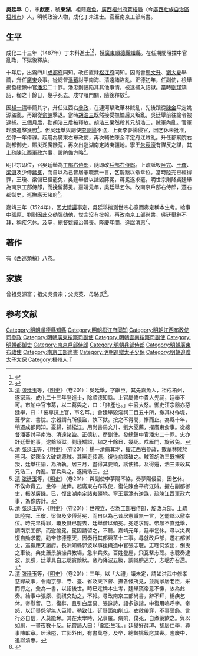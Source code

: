 {{明清人物信息框
| 姓名 = 吳廷舉
| 原名 =
| 圖片名稱= 
| 圖片大小 =
| 圖片說明 = 
| 最高職務 = 南京工部尚書
| 國家 = 大明 
| 爵位 =
| 籍貫 = 廣西梧州守禦千戶所
| 族裔 = 
| 字號 = 字獻臣，號東湖
| 諡號 =
| 出生日期 = 天順三年（1459年）
| 出生地點 =
| 逝世日期 = 嘉靖年間
| 逝世地點 =
| 墓葬 =
| 配偶 = 
| 親屬 = 
| 出身 =
* 廣西鄉試第十七名舉人
* 成化二十三年丁未科進士出身
| 經歷 =
| 著作 =  
}}
'''吳廷舉'''（{{bd|1459年||1526年|catIdx=W}}），字'''獻臣'''，號'''東湖'''，祖籍[[嘉魚|嘉魚]]，[[廣西承宣布政使司|廣西]][[梧州府|梧州府]][[蒼梧縣|蒼梧縣]]（今[[廣西壯族自治區|廣西壯族自治區]][[梧州市|梧州市]]）人，明朝政治人物，成化丁未进士。官至南京工部尚書。

==生平 ==
成化二十三年（1487年）丁未科進士<ref>{{Cite book|title=《[[皇明贡举考|皇明贡举考]]》卷五|last=（明）[[张朝瑞|张朝瑞]]|first=|publisher=《续修四库全书》史部第828册|year=|isbn=|location=|pages=}}</ref><ref>{{Cite book|title=贡举志五种 上|last=鲁小俊，江俊伟著|first=|publisher=武汉：武汉大学出版社|year=2009|isbn=978-7-307-07043-1|location=|pages=256-258}}</ref>，授[[廣東|廣東]][[順德縣|順德縣]][[知縣|知縣]]。在任期間阻擋中官亂政，下獄後釋放。

十年后，出爲四川[[成都府|成都府]]同知。改任直隸[[松江府|松江府]]同知。因尚書[[馬文升|馬文升]]、[[劉大夏|劉大夏]]舉薦，升任[[廣東|廣東]]僉事。從總督[[潘蕃|潘蕃]]討平南海、清遠諸盜亂。正德初年，任副使，檢舉揭發總鎮中官[[潘忠|潘忠]]二十罪。潘忠則誣陷其其他事情，被逮捕入詔獄。當時[[劉瑾|劉瑾]]矯詔，枷之十餘日，幾乎死去。戍守雁門關，隨後釋放<ref>[[清|清]]·[[张廷玉|张廷玉]]等，《[[明史|明史]]》（卷201）：吳廷舉，字獻臣，其先嘉魚人，祖戍梧州，遂家焉。成化二十三年登進士，除順德知縣。上官屬修中貴人先祠，廷舉不可。市舶中官市葛，以二葛與之，曰：「非產也。」中官大怒。御史汪宗器亦惡廷舉，曰：「彼專抗上官，市名耳。」會廷舉毀淫祠二百五十所，撤其材作堤，葺學宮、書院。宗器謂有所侵盜，執下獄。按之不得間，慚而止。為縣十年，稍遷成都同知。憂歸，補松江。用尚書馬文升、劉大夏薦，擢廣東僉事。從總督潘蕃討平南海、清遠諸盜。正德初，歷副使。發總鎮中官潘忠二十罪。忠亦訐廷舉他事，逮繫詔獄。劉瑾矯詔，枷之十餘日，幾死。戍雁門，旋赦免。</ref>。

因[[楊一清|楊一清]]舉薦其才，升任江西右[[參政|參政]]，在連河擊敗華林賊亂，先後跟從[[陳金|陳金]]平定姚源盜亂，再跟從[[俞諫|俞諫]]擊退。當時[[胡浩三|胡浩三]]既然接受撫恤后又叛亂，吳廷舉前往諭令被逮捕。三個月后，勸胡浩三后被釋放。胡浩三果然殺其兄胡浩二，賊軍內亂。官軍趁勝追擊獲勝<ref>[[清|清]]·[[张廷玉|张廷玉]]等，《[[明史|明史]]》（卷201）：楊一清薦其才，擢江西右參政，敗華林賊於連河。從陳金大破姚源賊。其黨走裴源，復從俞諫破之。賊首胡浩三既撫復叛，廷舉往諭，為所執。居三月，盡得其要領，誘使攜。及得還，浩三果殺其兄浩二，內亂。官兵乘之，遂擒浩三。</ref>。但吳廷舉與副使[[李夢陽|李夢陽]]不協，上奏李夢陽侵官，因乞休未批准，坐停一年俸祿。起用為廣東右布政使，再次輔佐陳金平定府江賊亂。升任都察院右副都御史，賑災湖廣饑荒，再次出巡湖南定諸夷疆地。寧王[[朱宸濠|朱宸濠]]有謀反之謀，其上疏陳江西軍政六事，設防備方略<ref>[[清|清]]·[[张廷玉|张廷玉]]等，《[[明史|明史]]》（卷201）：與副使李夢陽不協，奏夢陽侵官，因乞休。不俟命竟去，坐停一歲俸。起廣東右布政使，復佐陳金平府江賊。擢右副都御史，振湖廣饑。已，復出湖南定諸夷疆地。寧王宸濠有逆謀，疏陳江西軍政六事，為豫防計。</ref>。

明世宗即位，召吳廷舉為[[工部右侍郎|工部右侍郎]]，隨即改[[兵部右侍郎|兵部右侍郎]]。上疏詆毀[[陸完|陸完]]、[[王瓊|王瓊]]、[[梁儲|梁儲]]及少傅[[蔣冕|蔣冕]]，而自以為己昔居憲職無一言，乞罷黜以儆幸位。當時陸完已經得罪，王瓊、梁儲已經罷免，吳廷舉借以詆毀蔣冕，蔣冕遂求罷。明世宗則降吳廷舉為南京工部侍郎，而挽留蔣冕。嘉靖元年，吳廷舉乞休。改南京戶部右侍郎，遷右都御史，巡撫應天諸府<ref>[[清|清]]·[[张廷玉|张廷玉]]等，《[[明史|明史]]》（卷201）：世宗立，召為工部右侍郎，旋改兵部。上疏詆陸完、王瓊、梁儲及少傅蔣冕，而自以為己昔居憲職無一言，乞罷黜以儆幸位。時完早得罪，瓊及儲已罷去，廷舉借以傾冕。冕遂求罷。帝頗不直廷舉，調南京工部，而慰諭冕。冕固請留之，不聽。嘉靖元年，廷舉乞休。尋以災異復自劾求罷，勸帝修德應天，因奏行其部興革十二事。尋就改戶部，遷右都御史，巡撫應天諸府。長洲知縣郭波以事挫織造中官張志聰。志聰伺波出，倒曳之車後。典史蕭景腆操兵教場，急率兵救。百姓登屋，飛瓦擊志聰。志聰奏逮波、景腆，廷舉具白志聰貪黷狀。帝乃降波五級，調景腆遠方，志聰亦召還。</ref>。

嘉靖三年（1524年），因[[大禮議|大禮議]]事定，吳廷舉揣測世宗心意而奏定稱本生考。給事中[[張原|張原]]、[[劉祺|劉祺]]因此交劾彈劾他，世宗沒有批報。再改[[南京工部尚書|南京工部尚書]]，吳廷舉辭不拜，稱疾乞休。及卒，總督[[姚鏌|姚鏌]]治其喪。隆慶年間，追諡清惠<ref>[[清|清]]·[[张廷玉|张廷玉]]等，《[[明史|明史]]》（卷201）：三年，以「大禮」議未定，請如洪武中修孝慈錄故事，令兩京部、寺、臺、省及天下督、撫各條所見，並詢家居老臣，采而行之，彙為一書，以詔後世。時已定稱本生考，廷舉窺帝意不慊，故為此奏。給事中張原、劉祺交劾之，不報。尋改南京工部尚書，辭不拜，稱疾乞休。帝慰留。已，復辭，且引白居易、張詠詩，語多詼諧，中復用嗚呼字。帝怒，以廷舉怨望無人臣禮，勒致仕。廷舉面如削瓜。衣敝帶穿，不事藻飾。言行必自信，人莫能奪。其在太學時，兄事羅。病痢，僕死，自煮藥飲之。負以如厠，一晝夜數十反。玘嘗語人曰：「獻臣生我。」廷舉好薛瑄、胡居仁學，尊事陳獻章。居湫隘，亡郭外田，有書萬卷。及卒，總督姚鏌庀其喪。隆慶中，追諡清惠。</ref>。

==著作==
有《西巡類稿》八卷。

==家族==
曾祖吳源富；祖父吳貴宗；父吳英、母駱氏<ref>{{Cite book|title=天一阁藏明代科举录选刊 登科录 点校本|last=龚延明主编|first=|publisher=宁波出版社|year=2016|isbn=978-7-5526-2320-8|location=宁波|pages=|quote=《天一閣藏明代科舉錄選刊.登科錄》之《成化二十三年進士登科錄》}}</ref>。

==参考文献==
{{reflist|2}}

{{成化二十三年丁未科殿試金榜}}
{{DEFAULTSORT:Wu吴}}
[[Category:明朝順德縣知縣|Category:明朝順德縣知縣]]
[[Category:明朝松江府同知|Category:明朝松江府同知]]
[[Category:明朝江西布政使司參政|Category:明朝江西布政使司參政]]
[[Category:明朝廣東按察司副使|Category:明朝廣東按察司副使]]
[[Category:明朝雲南按察司副使|Category:明朝雲南按察司副使]]
[[Category:明朝都御史|Category:明朝都御史]]
[[Category:南京戶部侍郎|Category:南京戶部侍郎]]
[[Category:明朝兵部侍郎|Category:明朝兵部侍郎]]
[[Category:明朝廣東布政使|Category:明朝廣東布政使]]
[[Category:南京工部尚書|Category:南京工部尚書]]
[[Category:明朝追赠太子少保|Category:明朝追赠太子少保]]
[[Category:明朝追赠太子太保|Category:明朝追赠太子太保]]
[[Category:梧州人|Category:梧州人]]
[[Category:吳姓|T]]
